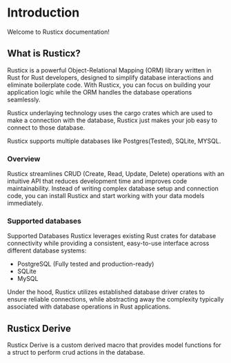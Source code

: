 # Introduction
 
Welcome to Rusticx documentation!

## What is Rusticx?

Rusticx is a powerful Object-Relational Mapping (ORM) library written in Rust for Rust developers, designed to simplify database interactions and eliminate boilerplate code. With Rusticx, you can focus on building your application logic while the ORM handles the database operations seamlessly.

Rusticx underlaying technology uses the cargo crates which are used to make a connection with the database, Rusticx just makes your job easy to connect to those database. 

Rusticx supports multiple databases like Postgres(Tested), SQLite, MYSQL. 

### Overview

Rusticx streamlines CRUD (Create, Read, Update, Delete) operations with an intuitive API that reduces development time and improves code maintainability. Instead of writing complex database setup and connection code, you can install Rusticx and start working with your data models immediately.

### Supported databases

Supported Databases
Rusticx leverages existing Rust crates for database connectivity while providing a consistent, easy-to-use interface across different database systems:

- PostgreSQL (Fully tested and production-ready)
- SQLite
- MySQL

Under the hood, Rusticx utilizes established database driver crates to ensure reliable connections, while abstracting away the complexity typically associated with database operations in Rust applications.

## Rusticx Derive

Rusticx Derive is a custom derived macro that provides model functions for a struct to perform crud actions in the database.